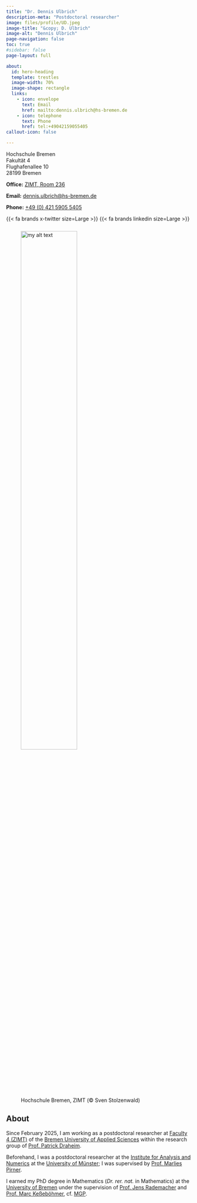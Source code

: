```yaml
---
title: "Dr. Dennis Ulbrich"
description-meta: "Postdoctoral researcher"
image: files/profile/UD.jpeg
image-title: "&copy; D. Ulbrich"
image-alt: "Dennis Ulbrich"
page-navigation: false
toc: true  
#sidebar: false
page-layout: full

about:
  id: hero-heading
  template: trestles
  image-width: 70%
  image-shape: rectangle
  links:
    - icon: envelope
      text: Email
      href: mailto:dennis.ulbrich@hs-bremen.de
    - icon: telephone
      text: Phone
      href: tel:+49042159055405
callout-icon: false

---
```


:::{#hero-heading}

::: {.callout-note appearance="simple" collapse=true title="Contact details"}

Hochschule Bremen<br>
Fakultät 4 <br>
Flughafenallee 10<br>
28199 Bremen

**Office:** [ZIMT, Room 236](https://www.hs-bremen.de/raumfinder/)

**Email:** <a href="mailto:dennis.ulbrich@hs-bremen.de">dennis.ulbrich@hs-bremen.de</a>

**Phone:** <a href="tel:+4942159055405">+49 (0) 421 5905 5405</a>

{{< fa brands x-twitter size=Large >}} {{< fa brands linkedin size=Large >}}


<figure style="margin-top:25px">
<img src="/files/images/ZIMT-small.jpg" style="width:60%;height:60%" alt="my alt text"/>
<figcaption style="margin-top:5px">Hochschule Bremen, ZIMT (&#169; Sven Stolzenwald)</figcaption>
</figure>
:::

## About 

Since February 2025, I am working as a postdoctoral researcher at [Faculty 4 (ZIMT)](https://www.hs-bremen.de/en/hsb/faculties/school-of-electrical-engineering-and-computer-science/#c1325) of the [Bremen University of Applied Sciences](https://www.hs-bremen.de/en/) within the research group of [Prof. Patrick Draheim](https://www.hs-bremen.de/person/pdraheim/). 

Beforehand, I was a postdoctoral researcher at the [Institute for Analysis and Numerics](https://www.uni-muenster.de/AMM/en/institute.shtml) at the [University of Münster](https://www.uni-muenster.de/en/); I was supervised by [Prof. Marlies Pirner](https://www.uni-muenster.de/AMM/en/Pirner/index.shtml). 
  
I earned my PhD degree in Mathematics (*Dr. rer. nat.* in Mathematics) at the [University of Bremen](https://www.uni-bremen.de/en/) under the supervision of [Prof. Jens Rademacher](https://www.math.uni-hamburg.de/en/forschung/bereiche/am/ang-dynamische-systeme/personen/rademacher-jens.html) and [Prof. Marc Keßeböhmer](https://www.uni-bremen.de/dynsys/members/prof-dr-marc-kesseboehmer), cf. [MGP](https://www.mathgenealogy.org/id.php?id=277103). 


:::



